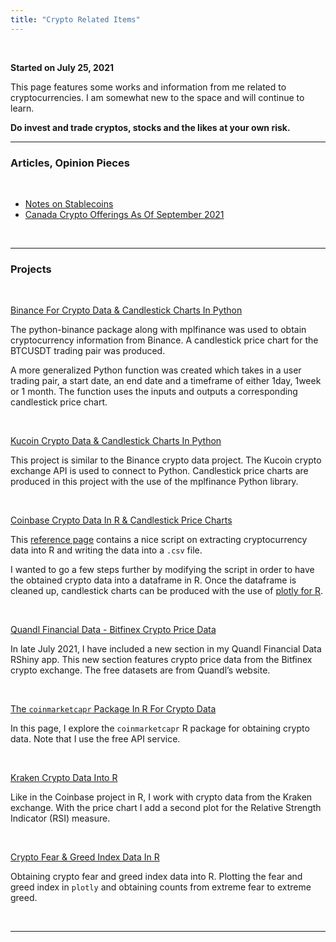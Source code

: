 ```yaml
---
title: "Crypto Related Items"
---
```


&nbsp;

**Started on July 25, 2021**


This page features some works and information from me related to cryptocurrencies. I am somewhat new to the space and will continue to learn. 

**Do invest and trade cryptos, stocks and the likes at your own risk.**

---

### Articles, Opinion Pieces

&nbsp;

* [Notes on Stablecoins](./stableCoins_notes.html)
* [Canada Crypto Offerings As Of September 2021](./canadaCryptos_sept2021.html)

&nbsp;

---

### Projects

&nbsp;

[Binance For Crypto Data & Candlestick Charts In Python](https://github.com/dk81/jupyterNotebook/blob/master/binance_crypto_data.ipynb)

The python-binance package along with mplfinance was used to obtain cryptocurrency information from Binance. A candlestick price chart for the BTCUSDT trading pair was produced. 

A more generalized Python function was created which takes in a user trading pair, a start date, an end date and a timeframe of either 1day, 1week or 1 month. The function uses the inputs and outputs a corresponding candlestick price chart.

&nbsp;

[Kucoin Crypto Data & Candlestick Charts In Python](https://github.com/dk81/jupyterNotebook/blob/master/kucoin_crypto_python.ipynb)

This project is similar to the Binance crypto data project. The Kucoin crypto exchange API is used to connect to Python. Candlestick price charts are produced in this project with the use of the mplfinance Python library.

&nbsp;

[Coinbase Crypto Data In R & Candlestick Price Charts](./Rcoinbase_candlestickCharts.html)

This [reference page](https://www.cryptodatadownload.com/blog/how-to-download-coinbase-price-data-R.html) contains a nice script on extracting cryptocurrency data into R and writing the data into a `.csv` file. 

I wanted to go a few steps further by modifying the script in order to have the obtained crypto data into a dataframe in R. Once the dataframe is cleaned up, candlestick charts can be produced with the use of [plotly for R](https://plotly.com/r/candlestick-charts/).

&nbsp;

[Quandl Financial Data - Bitfinex Crypto Price Data](https://dkmathstats.shinyapps.io/quandl_financedata_app/)

In late July 2021, I have included a new section in my Quandl Financial Data RShiny app. This new section features crypto price data from the Bitfinex crypto exchange. The free datasets are from Quandl's website. 

&nbsp;

[The `coinmarketcapr` Package In R For Crypto Data](./coinmarketcap_Rpage.html)

In this page, I explore the `coinmarketcapr` R package for obtaining crypto data. Note that I use the free API service.

&nbsp;

[Kraken Crypto Data Into R](./RKraken_cryptopriceCharts.html)

Like in the Coinbase project in R, I work with crypto data from the Kraken exchange. With the price chart I add a second plot for the Relative Strength Indicator (RSI) measure.

&nbsp;

[Crypto Fear & Greed Index Data In R](./feargreed_crypto.html)

Obtaining crypto fear and greed index data into R. Plotting the fear and greed index in `plotly` and obtaining counts from extreme fear to extreme greed.

&nbsp;

---





&nbsp;
